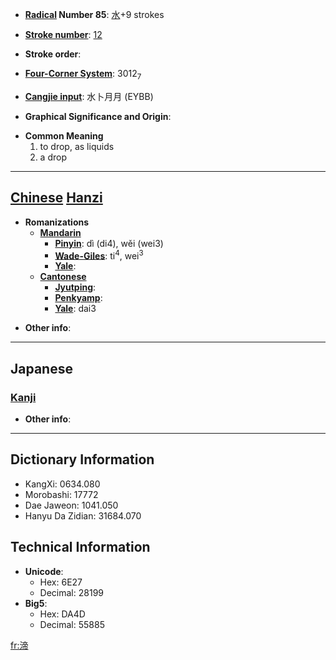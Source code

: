 * '''[[Wiktionary:Chinese radical index| Radical]] Number 85''': [[Wiktionary:Chinese radical index 水|水]]+9 strokes

* '''[[Wiktionary:Chinese total strokes index|Stroke number]]''': [[Wiktionary:Chinese total strokes index 12|12]]

* '''Stroke order''': 

* '''[[Wiktionary:Chinese four corner index|Four-Corner System]]''': 3012<sub>7</sub>

* '''[[Wiktionary:Chinese Cangjie index|Cangjie input]]''': 水卜月月 (EYBB)

* '''Graphical Significance and Origin''': 

* '''Common Meaning'''
*#to drop, as liquids
*# a drop


----

== [[Chinese]] [[Hanzi]] ==

* '''Romanizations'''
** '''[[Mandarin]]'''
*** '''[[Pinyin]]''': dì (di4), wěi (wei3)
*** '''[[Wade-Giles]]''': ti<sup>4</sup>, wei<sup>3</sup>
*** '''[[Yale]]''': 
** '''[[Cantonese]]'''
*** '''[[Jyutping]]''':
*** '''[[Penkyamp]]''': 
*** '''[[Yale]]''': dai3

* '''Other info''': 

----

==Japanese==
===[[Kanji]]===
{{kanji|on readings=[[てい]] (tei), [[だい]] (dai), [[てき]] (teki), [[ちゃく]] (chaku)|kun readings=}}

* '''Other info''':  

----

== Dictionary Information ==

* KangXi: 0634.080
* Morobashi: 17772
* Dae Jaweon: 1041.050
* Hanyu Da Zidian: 31684.070

== Technical Information ==

* '''Unicode''':
** Hex: 6E27
** Decimal: 28199
* '''Big5''':
** Hex: DA4D
** Decimal: 55885

[[fr:渧]]
